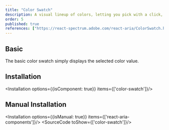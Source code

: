 ```yaml
---
title: "Color Swatch"
description: A visual lineup of colors, letting you pick with a click, just like choosing your next outfit from your wardrobe.
order: 5
published: true
references: ["https://react-spectrum.adobe.com/react-aria/ColorSwatch.html#props"]
---
```


## Basic
The basic color swatch simply displays the selected color value.
<How toUse="colors/color-swatch/color-swatch-demo" />

## Installation
<Installation options={{isComponent: true}} items={['color-swatch']}/>

## Manual Installation
<Installation options={{isManual: true}} items={['react-aria-components']}/>
<SourceCode toShow={['color-swatch']}/>
